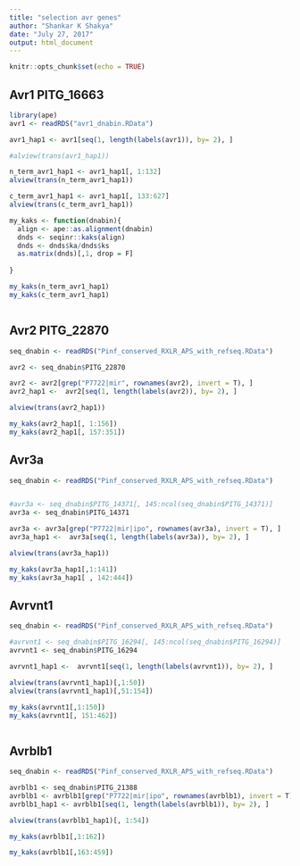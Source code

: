 ```yaml
---
title: "selection avr genes"
author: "Shankar K Shakya"
date: "July 27, 2017"
output: html_document
---
```


```r
knitr::opts_chunk$set(echo = TRUE)
```

## Avr1 PITG_16663

```r

library(ape)
avr1 <- readRDS("avr1_dnabin.RData")

avr1_hap1 <- avr1[seq(1, length(labels(avr1)), by= 2), ]

#alview(trans(avr1_hap1))

n_term_avr1_hap1 <- avr1_hap1[, 1:132]
alview(trans(n_term_avr1_hap1))

c_term_avr1_hap1 <- avr1_hap1[, 133:627]
alview(trans(c_term_avr1_hap1))

my_kaks <- function(dnabin){
  align <- ape::as.alignment(dnabin)
  dnds <- seqinr::kaks(align)
  dnds <- dnds$ka/dnds$ks
  as.matrix(dnds)[,1, drop = F]
  
}

my_kaks(n_term_avr1_hap1)
my_kaks(c_term_avr1_hap1)



```



## Avr2 PITG_22870

```r

seq_dnabin <- readRDS("Pinf_conserved_RXLR_APS_with_refseq.RData")

avr2 <- seq_dnabin$PITG_22870

avr2 <- avr2[grep("P7722|mir", rownames(avr2), invert = T), ]
avr2_hap1 <-  avr2[seq(1, length(labels(avr2)), by= 2), ]

alview(trans(avr2_hap1))

my_kaks(avr2_hap1[, 1:156])
my_kaks(avr2_hap1[, 157:351])


```


## Avr3a

```r

seq_dnabin <- readRDS("Pinf_conserved_RXLR_APS_with_refseq.RData")


#avr3a <- seq_dnabin$PITG_14371[, 145:ncol(seq_dnabin$PITG_14371)]
avr3a <- seq_dnabin$PITG_14371

avr3a <- avr3a[grep("P7722|mir|ipo", rownames(avr3a), invert = T), ]
avr3a_hap1 <-  avr3a[seq(1, length(labels(avr3a)), by= 2), ]

alview(trans(avr3a_hap1))

my_kaks(avr3a_hap1[,1:141])
my_kaks(avr3a_hap1[ , 142:444])


```


## Avrvnt1

```r

seq_dnabin <- readRDS("Pinf_conserved_RXLR_APS_with_refseq.RData")

#avrvnt1 <- seq_dnabin$PITG_16294[, 145:ncol(seq_dnabin$PITG_16294)]
avrvnt1 <- seq_dnabin$PITG_16294

avrvnt1_hap1 <-  avrvnt1[seq(1, length(labels(avrvnt1)), by= 2), ]

alview(trans(avrvnt1_hap1)[,1:50])
alview(trans(avrvnt1_hap1)[,51:154])

my_kaks(avrvnt1[,1:150])
my_kaks(avrvnt1[, 151:462])



```

## Avrblb1

```r
seq_dnabin <- readRDS("Pinf_conserved_RXLR_APS_with_refseq.RData")

avrblb1 <- seq_dnabin$PITG_21388
avrblb1 <- avrblb1[grep("P7722|mir|ipo", rownames(avrblb1), invert = T), ]
avrblb1_hap1 <- avrblb1[seq(1, length(labels(avrblb1)), by= 2), ]

alview(trans(avrblb1_hap1)[, 1:54])

my_kaks(avrblb1[,1:162])

my_kaks(avrblb1[,163:459])


```



